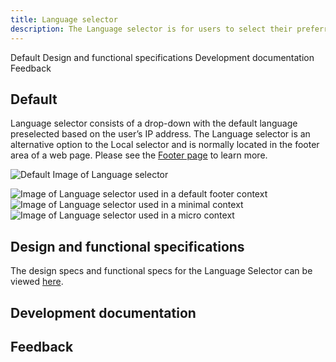 ```yaml
---
title: Language selector
description: The Language selector is for users to select their preferred language on a website. The content on the website will appear in the default language until the users reselect their preferred language then the page content will reload in the reselected language provided a translation is available. 
---
```



<ComponentDescription name="Language selector" type="ui" />

<AnchorLinks>

<AnchorLink>Default</AnchorLink>
<AnchorLink>Design and functional specifications</AnchorLink>
<AnchorLink>Development documentation</AnchorLink>
<AnchorLink>Feedback</AnchorLink>

</AnchorLinks>

## Default

Language selector consists of a drop-down with the default language preselected based on the user’s IP address. The Language selector is an alternative option to the Local selector and is normally located in the footer area of a web page. Please see the [Footer page](http://localhost:8000/components/footer) to learn more.

<Row>
<Column colMd={8} colLg={8}>

![Default Image of Language selector](../../images/component/language-selector/language-selector-default.jpg)

</Column>
</Row>

<Title>Use case</Title>

![Image of Language selector used in a default footer context](../../images/component/language-selector/language-selector-use-case-01.jpg)
![Image of Language selector used in a minimal context](../../images/component/language-selector/language-selector-use-case-02.jpg)
![Image of Language selector used in a micro context](../../images/component/language-selector/language-selector-use-case-03.jpg)

## Design and functional specifications

The design specs and functional specs for the Language Selector can be viewed <a href="https://ibm.box.com/s/nsbccv6jigfw78uwq3r0242qks1x1f87" target="_blank">here</a>.

## Development documentation

<ComponentStatus name="Footer" type="ui" />


## Feedback

<ComponentFeedback />
